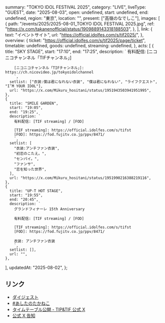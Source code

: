   summary: "TOKYO IDOL FESTIVAL 2025",
  category: "LIVE",
  liveType: "GUEST",
  date: "2025-08-03",
  open: undefined,
  start: undefined,
  end: undefined,
  region: "東京",
  location: "",
  present: ["高嶺のなでしこ"],
  images: [
    {
      path: "/events/2025/2025-08-01_TOKYO IDOL FESTIVAL 2025.jpg",
      ref: "https://x.com/takanenofficial/status/1909889143318188503",
    },
  ],
  link: {
    text: "イベントサイト",
    url: "https://official.idolfes.com/s/tif2025/",
  },
  overview: {
    ticket: "https://official.idolfes.com/s/tif2025/page/ticket",
    timetable: undefined,
    goods: undefined,
    streaming: undefined,
  },
  acts: [
    {
      title: "SKY STAGE",
      start: "17:10",
      end: "17:25",
      description: `
        有料配信: [ニコニコチャンネル「TIFチャンネル」]
        
        [ニコニコチャンネル「TIFチャンネル」]: https://ch.nicovideo.jp/tokyoidolchannel
        `,
      setlist: ["衣装:僕は君になれない衣装", "僕は君になれない", "ライフクエスト", "I’M YOUR IDOL"],
      url: "https://x.com/Mikuru_hositani/status/1951943503941951995",
    },
    {
      title: "SMILE GARDEN",
      start: "19:05",
      end: "19:25",
      description: `
        有料配信: [TIF streaming] / [FOD]
        
        [TIF streaming]: https://official.idolfes.com/s/tifst
        [FOD]: https://fod.fujitv.co.jp/ppv/8471/
        `,
      setlist: [
        "衣装:アンチファン衣装",
        "初恋のこたえ。",
        "センパイ。",
        "ファンサ",
        "恋を知った世界",
      ],
      url: "https://x.com/Mikuru_hositani/status/1951990216388219116",
    },
    {
      title: "UP-T HOT STAGE",
      start: "19:55",
      end: "20:45",
      description: `
        グランドフィナーレ 15th Anniversary
        
        有料配信: [TIF streaming] / [FOD]
        
        [TIF streaming]: https://official.idolfes.com/s/tifst
        [FOD]: https://fod.fujitv.co.jp/ppv/8471/
        
        衣装: アンチファン衣装
        `,
      setlist: [],
      url: "",
    },
  ],
  updatedAt: "2025-08-02",
};

## リンク

- [ダイジェスト](https://x.com/takanenofficial/status/1951946574973825089)
- [#あしたのたかねこ](https://x.com/takanenofficial/status/1951641692257525950)
- [タイムテーブル公開 - TIP&TIF 公式 X](https://x.com/TIP_TIF_staff/status/1943218640452817261)
- [公式 X 告知](https://x.com/takanenofficial/status/1909889143318188503)
